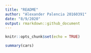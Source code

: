 ```yaml
---
title: "README"
author: "Alexander Palencia 20160391"
date: "8/9/2020"
output: rmarkdown::github_document
---
```


```r
knitr::opts_chunk$set(echo = TRUE)
```

```r
summary(cars)
```

